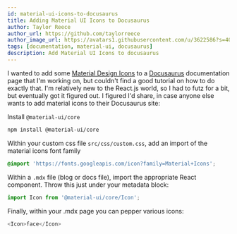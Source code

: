 ```yaml
---
id: material-ui-icons-to-docusaurus
title: Adding Material UI Icons to Docusaurus
author: Taylor Reece
author_url: https://github.com/taylorreece
author_image_url: https://avatars1.githubusercontent.com/u/3622586?s=400&u=92d81adf0d87e31ac26d0f335e154697c2e5d04a&v=4
tags: [documentation, material-ui, docusaurus]
description: Add Material UI Icons to docusaurus
---
```


I wanted to add some [Material Design Icons](https://material.io/resources/icons/?style=baseline) to a [Docusaurus](https://docusaurus.io/) documentation page that I'm working on, but couldn't find a good tutorial on how to do exactly that.  I'm relatively new to the React.js world, so I had to futz for a bit, but eventually got it figured out.  <!-- truncate -->I figured I'd share, in case anyone else wants to add material icons to their Docusaurus site:

Install `@material-ui/core`

```bash
npm install @material-ui/core
```

Within your custom css file `src/css/custom.css`, add an import of the material icons font family

```css
@import 'https://fonts.googleapis.com/icon?family=Material+Icons';
```

Within a `.mdx` file (blog or docs file), import the appropriate React component.  Throw this just under your metadata block:

```javascript
import Icon from '@material-ui/core/Icon';
```

Finally, within your .mdx page you can pepper various icons:

```javascript
<Icon>face</Icon>
```

